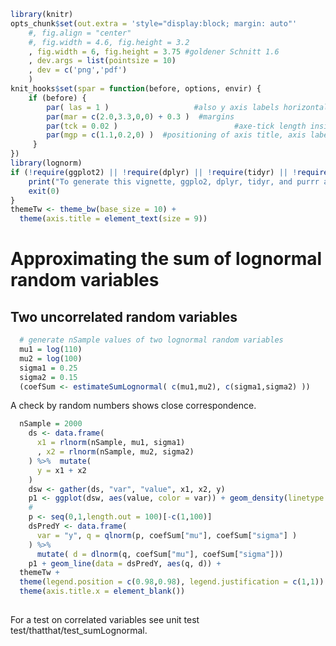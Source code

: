 <!--
%\VignetteEngine{knitr}
%\VignetteIndexEntry{Approximating the sum of lognormal random variables}
-->

```r
library(knitr)
opts_chunk$set(out.extra = 'style="display:block; margin: auto"'
    #, fig.align = "center"
    #, fig.width = 4.6, fig.height = 3.2
    , fig.width = 6, fig.height = 3.75 #goldener Schnitt 1.6
    , dev.args = list(pointsize = 10)
    , dev = c('png','pdf')
    )
knit_hooks$set(spar = function(before, options, envir) {
    if (before) {
        par( las = 1 )                   #also y axis labels horizontal
        par(mar = c(2.0,3.3,0,0) + 0.3 )  #margins
        par(tck = 0.02 )                          #axe-tick length inside plots             
        par(mgp = c(1.1,0.2,0) )  #positioning of axis title, axis labels, axis
     }
})
library(lognorm) 
if (!require(ggplot2) || !require(dplyr) || !require(tidyr) || !require(purrr)) {
	print("To generate this vignette, ggplo2, dplyr, tidyr, and purrr are required.")
	exit(0)
}
themeTw <- theme_bw(base_size = 10) + 
  theme(axis.title = element_text(size = 9))
```

# Approximating the sum of lognormal random variables

## Two uncorrelated random variables
```r
  # generate nSample values of two lognormal random variables
  mu1 = log(110)
  mu2 = log(100)
  sigma1 = 0.25
  sigma2 = 0.15
  (coefSum <- estimateSumLognormal( c(mu1,mu2), c(sigma1,sigma2) ))
```

A check by random numbers shows close correspondence.

```r
  nSample = 2000
    ds <- data.frame(
      x1 = rlnorm(nSample, mu1, sigma1)
      , x2 = rlnorm(nSample, mu2, sigma2)
    ) %>%  mutate(
      y = x1 + x2
    )
    dsw <- gather(ds, "var", "value", x1, x2, y)
    p1 <- ggplot(dsw, aes(value, color = var)) + geom_density(linetype = "dotted")
    #
    p <- seq(0,1,length.out = 100)[-c(1,100)]
    dsPredY <- data.frame(
      var = "y", q = qlnorm(p, coefSum["mu"], coefSum["sigma"] )
    ) %>%
      mutate( d = dlnorm(q, coefSum["mu"], coefSum["sigma"]))
    p1 + geom_line(data = dsPredY, aes(q, d)) +
  themeTw +
  theme(legend.position = c(0.98,0.98), legend.justification = c(1,1)) +
  theme(axis.title.x = element_blank())
      
```

For a test on correlated variables see unit test test/thatthat/test_sumLognormal.
